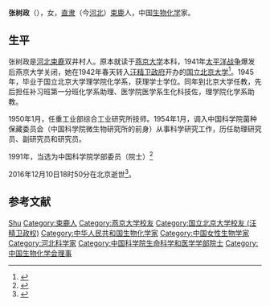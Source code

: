 {{Infobox person
| 姓名     = 张树政
| 图像     = 
| 图像说明 = 
| 出生日期 = {{birth date|1922|10|22}}
| 出生地   = 
| 死亡日期 = {{Death date and age|2016|12|10|1922|10|22}}
| 死亡地   = 
| 国籍       = {{PRC}}
| 籍贯       = [[河北|河北]][[束鹿|束鹿]]
| 别名     = 
| 知名于   = 
| 职业     = 生物化学家
| 母校 = [[国立北京大学_(汪精卫政权)|国立北京大学]]
}}
'''张树政'''（{{bd|1922年|10月22日|2016年|12月10日|}}），女，[[直隶|直隶]]（今[[河北|河北]]）[[束鹿|束鹿]]人，中国[[生物化学|生物化学]]家。

== 生平 ==
张树政是[[河北|河北]][[束鹿|束鹿]]双井村人。原本就读于[[燕京大学|燕京大学]]本科，1941年[[太平洋战争|太平洋战争]]爆发后燕京大学关闭，她在1942年春天转入[[汪精卫政府|汪精卫政府]]开办的[[国立北京大学_(汪精卫政权)|国立北京大学]]<ref>{{cite web|title=大学成绩单|url=http://www.mmcs.org.cn/gz/1224/1492/2015-02/123155.shtml|website=中国科学家博物馆|accessdate=2016-04-24|archive-date=2019-08-18|archive-url=https://web.archive.org/web/20190818111216/http://www.mmcs.org.cn/gz/1224/1492/2015-02/123155.shtml}}</ref>。1945年，毕业于国立北京大学理学院化学系，获理学士学位。同年到北京大学任教，先后担任补习班第一分班化学系助理、医学院医学系生化科技佐，理学院化学系助教。

1950年1月，任重工业部综合工业研究所技师。1954年1月，调入中国科学院菌种保藏委员会（中国科学院微生物研究所的前身）从事科学研究工作，历任助理研究员、副研究员和研究员。

1991年，当选为中国科学院学部委员（院士）<ref>{{Cite web|title=院士信息·生命科学和医学学部·张树政|url=http://sourcedb.cas.cn/sourcedb_ad_cas/zw2/ysxx/smkxhyxxb/|accessdate=|work=中国科学院学部与院士|archiveurl=https://web.archive.org/web/20131216133759/http://sourcedb.cas.cn/sourcedb_ad_cas/zw2/ysxx/smkxhyxxb/|archivedate=2013-12-16}}</ref>

2016年12月10日18时50分在北京逝世<ref>{{cite news|title=著名生物化学家、中科院院士张树政逝世，享年94岁|url=http://www.thepaper.cn/newsDetail_forward_1579347|accessdate=2016-12-13|newspaper=澎湃新闻|archive-date=2016-12-15|archive-url=https://web.archive.org/web/20161215233342/http://www.thepaper.cn/newsDetail_forward_1579347|dead-url=no}}</ref>。

== 参考文献 ==
{{reflist}}

{{中国科学院生命科学和医学学部院士}}
{{Navboxes 
| title  = 张树政在[[中国生物化学与分子生物学会|中国生物化学与分子生物学会]]的职务
| list1  =
{{中国生物化学会第一届理事会}}
{{中国生物化学会第二届理事会}}
{{中国生物化学会第三届理事会}}
}}

{{Authority control}}
{{DEFAULTSORT:Zhang张}}
[[Category:張姓|Shu]]
[[Category:束鹿人|Category:束鹿人]]
[[Category:燕京大学校友|Category:燕京大学校友]]
[[Category:国立北京大学校友_(汪精卫政权)|Category:国立北京大学校友 (汪精卫政权)]]
[[Category:中华人民共和国生物化学家|Category:中华人民共和国生物化学家]]
[[Category:中国女性生物学家|Category:中国女性生物学家]]
[[Category:河北科学家|Category:河北科学家]]
[[Category:中国科学院生命科学和医学学部院士|Category:中国科学院生命科学和医学学部院士]]
[[Category:中国生物化学会理事|Category:中国生物化学会理事]]